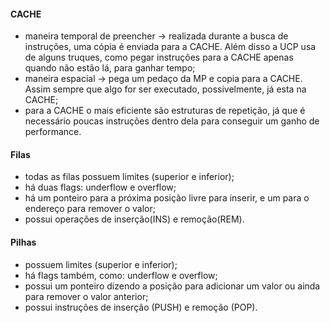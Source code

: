 






#### CACHE

-   maneira temporal de preencher → realizada durante a busca de
    instruções, uma cópia é enviada para a CACHE. Além disso a UCP usa
    de alguns truques, como pegar instruções para a CACHE apenas quando
    não estão lá, para ganhar tempo;
-   maneira espacial → pega um pedaço da MP e copia para a CACHE. Assim
    sempre que algo for ser executado, possivelmente, já esta na CACHE;
-   para a CACHE o mais eficiente são estruturas de repetição, já que é
    necessário poucas instruções dentro dela para conseguir um ganho de
    performance.

#### Filas

-   todas as filas possuem limites (superior e inferior);
-   há duas flags: underflow e overflow;
-   há um ponteiro para a próxima posição livre para inserir, e um para
    o endereço para remover o valor;
-   possui operações de inserção(INS) e remoção(REM).

#### Pilhas

-   possuem limites (superior e inferior);
-   há flags também, como: underflow e overflow;
-   possui um ponteiro dizendo a posição para adicionar um valor ou
    ainda para remover o valor anterior;
-   possui instruções de inserção (PUSH) e remoção (POP).


